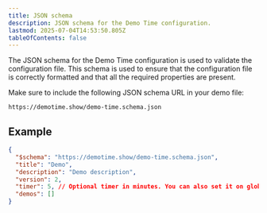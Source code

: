 ```yaml
---
title: JSON schema
description: JSON schema for the Demo Time configuration.
lastmod: 2025-07-04T14:53:50.805Z
tableOfContents: false
---
```



The JSON schema for the Demo Time configuration is used to validate the configuration file. This schema is used to ensure that the configuration file is correctly formatted and that all the required properties are present.

Make sure to include the following JSON schema URL in your demo file: 

`https://demotime.show/demo-time.schema.json`

## Example

```json
{
  "$schema": "https://demotime.show/demo-time.schema.json",
  "title": "Demo",
  "description": "Demo description",
  "version": 2,
  "timer": 5, // Optional timer in minutes. You can also set it on global level with the `demoTime.timer` setting.
  "demos": []
}
```